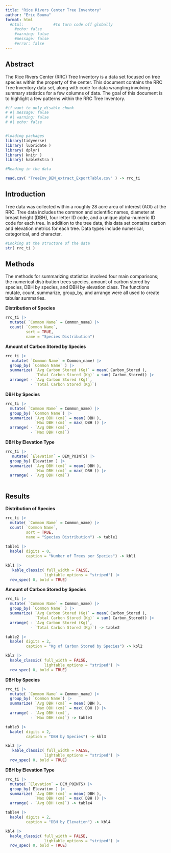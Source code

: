 ```yaml
---
title: "Rice Rivers Center Tree Inventory"
author: "Eric Bouma"
format: html
  #html:             #to turn code off globally
    #echo: false
    #warning: false
    #message: false
    #error: false
---
```


## **Abstract**

The Rice Rivers Center (RRC) Tree Inventory is a data set focused on tree species within the property of the center. This document contains the RRC Tree Inventory data set, along with code for data wrangling involving summary statistics for a few columns of data. The goal of this document is to highlight a few patterns within the RRC Tree Inventory.

```r
#if want to only disable chunk
# #| message: false
# #| warning: false
# #| echo: false


#loading packages
library(tidyverse)
library( lubridate )
library( dplyr)
library( knitr )
library( kableExtra )

```

```r
#Reading in the data

read.csv( "TreeInv_DEM_extract_ExportTable.csv" ) -> rrc_ti
```

## **Introduction**

Tree data was collected within a roughly 28 acre area of interest (AOI) at the RRC. Tree data includes the common and scientific names, diameter at breast height (DBH), four letter ID code, and a unique alpha-numeric ID code for each tree. In addition to the tree data, this data set contains carbon and elevation metrics for each tree. Data types include numerical, categorical, and character.

```r
#Looking at the structure of the data
str( rrc_ti )
```

## **Methods**

The methods for summarizing statistics involved four main comparisons; the numerical distribution trees species, amount of carbon stored by species, DBH by species, and DBH by elevation class. The functions mutate, count, summarize, group_by, and arrange were all used to create tabular summaries.

**Distribution of Species**

```r
rrc_ti |> 
  mutate( `Common Name` = Common_name) |>
  count( `Common Name`,
         sort = TRUE,
         name = "Species Distribution")

```

**Amount of Carbon Stored by Species**

```r

rrc_ti |>
   mutate( `Common Name` = Common_name) |>
  group_by( `Common Name` ) |>
  summarize( `Avg Carbon Stored (Kg)` = mean( Carbon_Stored ),
             `Total Carbon Stored (Kg)` = sum( Carbon_Stored)) |>
  arrange( - `Avg Carbon Stored (Kg)`,
           - `Total Carbon Stored (Kg)`)
```

**DBH by Species**

```r

rrc_ti |>
  mutate( `Common Name` = Common_name) |>
  group_by( `Common Name`) |>
  summarize( `Avg DBH (cm)` = mean( DBH ),
             `Max DBH (cm)` = max( DBH )) |>
  arrange( - `Avg DBH (cm)`,
           - `Max DBH (cm)`)
```

**DBH by Elevation Type**

```r
rrc_ti |>
   mutate( `Elevation` = DEM_POINTS) |>
  group_by( Elevation ) |>
  summarize( `Avg DBH (cm)` = mean( DBH ),
             `Max DBH (cm)` = max( DBH )) |>
  arrange( - `Avg DBH (cm)`)
  
```

## **Results**

**Distribution of Species**

```r
rrc_ti |> 
  mutate( `Common Name` = Common_name) |>
  count( `Common Name`,
         sort = TRUE,
         name = "Species Distribution") -> table1 
  
table1 |>
  kable( digits = 0,
         caption = "Number of Trees per Species") -> kbl1

kbl1 |>
   kable_classic( full_width = FALSE,
                 lightable_options = "striped") |>
  row_spec( 0, bold = TRUE)

```

**Amount of Carbon Stored by Species**

```r

rrc_ti |>
  mutate( `Common Name` = Common_name) |>
  group_by( `Common Name` ) |>
  summarize( `Avg Carbon Stored (Kg)` = mean( Carbon_Stored ),
             `Total Carbon Stored (Kg)` = sum( Carbon_Stored)) |>
  arrange( - `Avg Carbon Stored (Kg)`,
           - `Total Carbon Stored (Kg)`) -> table2

table2 |>
  kable( digits = 2,
         caption = "Kg of Carbon Stored by Species") -> kbl2

kbl2 |>
  kable_classic( full_width = FALSE,
                 lightable_options = "striped") |>
  row_spec( 0, bold = TRUE)
```

**DBH by Species**

```r

rrc_ti |>
  mutate( `Common Name` = Common_name) |>
  group_by( `Common Name`) |>
  summarize( `Avg DBH (cm)` = mean( DBH ),
             `Max DBH (cm)` = max( DBH )) |>
  arrange( - `Avg DBH (cm)`,
           - `Max DBH (cm)`) -> table3

table3 |>
  kable( digits = 2,
         caption = "DBH by Species") -> kbl3

kbl3 |>
   kable_classic( full_width = FALSE,
                 lightable_options = "striped") |>
  row_spec( 0, bold = TRUE)
```

**DBH by Elevation Type**

```r

rrc_ti |>
  mutate( `Elevation` = DEM_POINTS) |>
  group_by( Elevation ) |>
  summarize( `Avg DBH (cm)` = mean( DBH ),
             `Max DBH (cm)` = max( DBH )) |>
  arrange( - `Avg DBH (cm)`) -> table4

table4 |>
  kable( digits = 2,
         caption = "DBH by Elevation") -> kbl4

kbl4 |>
  kable_classic( full_width = FALSE,
                 lightable_options = "striped") |>
  row_spec( 0, bold = TRUE)
```
